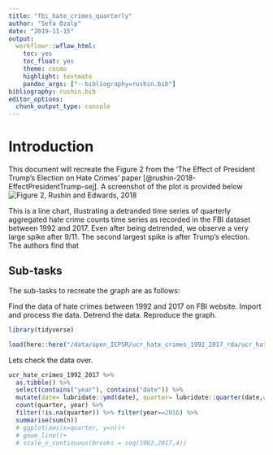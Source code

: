 ```yaml
---
title: "fbi_hate_crimes_quarterly"
author: "Sefa Ozalp"
date: "2019-11-15"
output: 
  workflowr::wflow_html:
    toc: yes
    toc_float: yes
    theme: cosmo
    highlight: textmate
    pandoc_args: ["--bibliography=rushin.bib"]
bibliography: rushin.bib
editor_options:
  chunk_output_type: console
---
```




# Introduction
This document will recreate the Figure 2 from the 'The Effect of President Trump's Election on Hate Crimes' paper [@rushin-2018-EffectPresidentTrump-sej]. A screenshot of the plot is provided below ![Figure 2, Rushin and Edwards, 2018](assets/rushin_static.png)

This is a line chart, illustrating a detranded time series of quarterly aggregated hate crime counts time series as recorded in the FBI dataset between 1992 and 2017. Even after being detrended, we observe a very large spike after 9/11. The second largest spike is after Trump's election. The authors find that 

## Sub-tasks

The sub-tasks to recreate the graph are as follows:

Find the data of hate crimes between 1992 and 2017 on FBI website.
Import and process the data. 
Detrend the data.
Reproduce the graph. 





```r
library(tidyverse)
```


```r
load(here::here("/data/open_ICPSR/ucr_hate_crimes_1992_2017_rda/ucr_hate_crimes_1992_2017.rda"))
```


Lets check the data over.
```r


ucr_hate_crimes_1992_2017 %>% 
  as.tibble() %>% 
  select(contains("year"), contains("date")) %>% 
  mutate(date= lubridate::ymd(date), quarter= lubridate::quarter(date,with_year = T)) %>% 
  count(quarter, year) %>% 
  filter(!is.na(quarter)) %>% filter(year==2016) %>% 
  summarise(sum(n))
  # ggplot(aes(x=quarter, y=n))+
  # geom_line()+
  # scale_x_continuous(breaks = seq(1992,2017,4))

```
